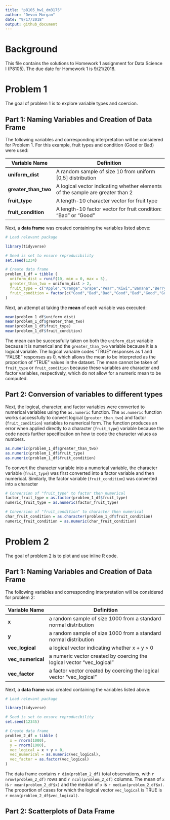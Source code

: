 ```yaml
---
title: "p8105_hw1_dm3175"
author: "Devon Morgan"
date: "9/17/2018"
output: github_document
---
```


# Background

This file contains the solutions to Homework 1 assignment for Data Science I (P8105). The due date for Homework 1 is 9/21/2018.

# Problem 1

The goal of problem 1 is to explore variable types and coercion. 

## Part 1: Naming Variables and Creation of Data Frame

The following variables and corresponding interpretation will be considered for Problem 1. For this example, fruit types and condition (Good or Bad) were used:

Variable Name  |  Definition
---------------|---------------------------------------------------------
**uniform_dist**| A random sample of size 10 from uniform [0,5] distribution
**greater_than_two** | A logical vector indicating whether elements of the sample are greater than 2
**fruit_type** | A length-10 character vector for fruit type
**fruit_condition** | A length-10 factor vector for fruit condition: "Bad" or "Good"

Next, a **data frame** was created containing the variables listed above:

```r
# Load relevant package

library(tidyverse)

```

```r
# Seed is set to ensure reproducibility 
set.seed(1234)

# Create data frame 
problem_1_df = tibble (
  uniform_dist = runif(10, min = 0, max = 5),
  greater_than_two = uniform_dist > 2,
  fruit_type = c("Apple","Orange","Grape","Pear","Kiwi","Banana","Berry","Cherry","Peach","Mango"),
  fruit_condition = factor(c("Good","Bad","Bad","Good","Bad","Good","Good","Good","Good","Bad"))
)

```

Next, an attempt at taking the **mean** of each variable was executed: 

```r
mean(problem_1_df$uniform_dist)
mean(problem_1_df$greater_than_two)
mean(problem_1_df$fruit_type)
mean(problem_1_df$fruit_condition)

```

The mean can be successfully taken on both the `uniform_dist` variable because it is numerical and the `greater_than_two` variable because it is a logical variable. The logical variable codes "TRUE" responses as 1 and "FALSE" responses as 0, which allows the mean to be interpreted as the proportion of "TRUE" values in the dataset. The mean cannot be taken of `fruit_type` or `fruit_condition` because these variables are character and factor variables, respectively, which do not allow for a numeric mean to be computed. 

## Part 2: Conversion of variables to different types

Next, the logical, character, and factor variables were converted to numerical variables using the ` as.numeric` function. The `as.numeric` function works successfully to convert logical (`greater_than_two`) and factor (`fruit_condition`) variables to numerical form. The function produces an error when applied directly to a character (`fruit_type`) variable because the code needs further specification on how to code the character values as numbers. 

```r
as.numeric(problem_1_df$greater_than_two)
as.numeric(problem_1_df$fruit_type)
as.numeric(problem_1_df$fruit_condition)

```

To convert the character variable into a numerical variable, the character variable (`fruit_type`) was first converted into a factor variable and then numerical. Similarly, the factor variable (`fruit_condition`) was converted into a character

```r
# Conversion of "fruit_type" to factor then numerical
factor_fruit_type = as.factor(problem_1_df$fruit_type)
numeric_fruit_type = as.numeric(factor_fruit_type)

# Conversion of "fruit_condition" to character then numerical
char_fruit_condition = as.character(problem_1_df$fruit_condition)
numeric_fruit_condition = as.numeric(char_fruit_condition)

```

# Problem 2

The goal of problem 2 is to plot and use inline R code. 

## Part 1: Naming Variables and Creation of Data Frame

The following variables and corresponding interpretation will be considered for problem 2:


Variable Name  |  Definition
---------------|---------------------------------------------------------
**x**         | a random sample of size 1000 from a standard normal distribution
**y**         | a random sample of size 1000 from a standard normal distribution
**vec_logical** | a logical vector indicating whether x + y > 0
**vec_numerical** | a numeric vector created by coercing the logical vector "vec_logical"
**vec_factor** | a factor vector created by coercing the logical vector "vec_logical"

Next, a **data frame** was created containing the variables listed above:

```r
# Load relevant package

library(tidyverse)

```

```r
# Seed is set to ensure reproducibility 
set.seed(12345)

# Create data frame 
problem_2_df = tibble (
  x = rnorm(1000),
  y = rnorm(1000),
  vec_logical = x + y > 0,
  vec_numerical = as.numeric(vec_logical),
  vec_factor = as.factor(vec_logical)
)

```

The data frame contains `r dim(problem_2_df)` total observations, with `r nrow(problem_2_df)` rows and `r ncol(problem_2_df)` columns. The mean of `x` is `r mean(problem_2_df$x)` and the median of `x` is `r median(problem_2_df$x)`. The proportion of cases for which the logical vector `vec_logical` is TRUE is `r mean(problem_2_df$vec_logical)`.

## Part 2: Scatterplots of Data Frame
